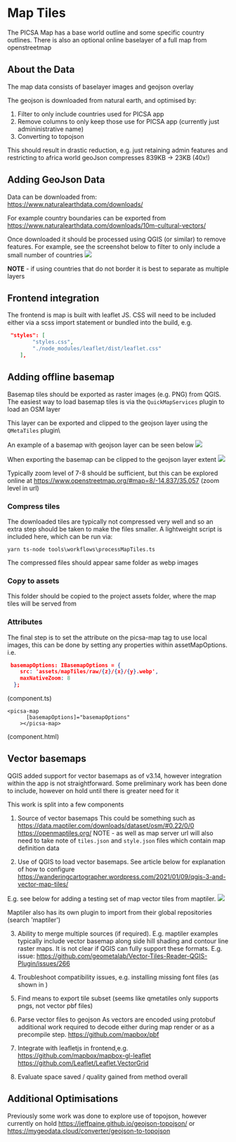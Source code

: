 # Map Tiles 

The PICSA Map has a base world outline and some specific country outlines.
There is also an optional online baselayer of a full map from openstreetmap

## About the Data

The map data consists of baselayer images and geojson overlay

The geojson is downloaded from natural earth, and optimised by:

1. Filter to only include countries used for PICSA app
2. Remove columns to only keep those use for PICSA app (currently just admininistrative name)
3. Converting to topojson

This should result in drastic reduction, e.g. just retaining admin features and
restricting to africa world geoJson compresses 839KB -> 23KB (40x!)

## Adding GeoJson Data

Data can be downloaded from: https://www.naturalearthdata.com/downloads/

For example country boundaries can be exported from
https://www.naturalearthdata.com/downloads/10m-cultural-vectors/

Once downloaded it should be processed using QGIS (or similar) to remove features.
For example, see the screenshot below to filter to only include a small number of countries
![](/images/map-tiles-filter.png)

**NOTE** - if using countries that do not border it is best to separate as multiple layers

## Frontend integration

The frontend is map is built with leaflet JS. CSS will need to be included either via a scss import statement or bundled into the build, e.g.

```json copy
 "styles": [
        "styles.css",
        "./node_modules/leaflet/dist/leaflet.css"
    ],
```

## Adding offline basemap

Basemap tiles should be exported as raster images (e.g. PNG) from QGIS.
The easiest way to load basemap tiles is via the `QuickMapServices` plugin to load an OSM layer

This layer can be exported and clipped to the geojson layer using the `QMetaTiles` plugin\

An example of a basemap with geojson layer can be seen below
![](/images/map-tiles-basemap.png)

When exporting the basemap can be clipped to the geojson layer extent
![](/images/map-tiles-export.png)

Typically zoom level of 7-8 should be sufficient, but this can be explored online at https://www.openstreetmap.org/#map=8/-14.837/35.057 (zoom level in url)

### Compress tiles

The downloaded tiles are typically not compressed very well and so an extra step should be taken to make the files smaller. A lightweight script is included here, which can be run via:

```
yarn ts-node tools\workflows\processMapTiles.ts
```

The compressed files should appear same folder as webp images

### Copy to assets

This folder should be copied to the project assets folder, where the map tiles will be served from

### Attributes

The final step is to set the attribute on the picsa-map tag to use local images,
this can be done by setting any properties within assetMapOptions. i.e.

```json copy
 basemapOptions: IBasemapOptions = {
    src: 'assets/mapTiles/raw/{z}/{x}/{y}.webp',
    maxNativeZoom: 8
  };

```

(component.ts)

```
<picsa-map
      [basemapOptions]="basemapOptions"
    ></picsa-map>

```

(component.html)

## Vector basemaps

QGIS added support for vector basemaps as of v3.14, however integration within the app is not straightforward.
Some preliminary work has been done to include, however on hold until there is greater need for it

This work is split into a few components

1. Source of vector basemaps
   This could be something such as
   https://data.maptiler.com/downloads/dataset/osm/#0.22/0/0
   https://openmaptiles.org/
   NOTE - as well as map server url will also need to take note of `tiles.json` and `style.json` files which contain map definition data

2. Use of QGIS to load vector basemaps. See article below for explanation of how to configure
   https://wanderingcartographer.wordpress.com/2021/01/09/qgis-3-and-vector-map-tiles/

E.g. see below for adding a testing set of map vector tiles from maptiler.
![](/images/map-tiles-vector.png)

Maptiler also has its own plugin to import from their global repositories (search 'maptiler')

3. Ability to merge multiple sources (if required). E.g. maptiler examples typically include vector basemap along side hill shading and contour line raster maps. It is not clear if QGIS can fully support these formats.
   E.g. issue: https://github.com/geometalab/Vector-Tiles-Reader-QGIS-Plugin/issues/266

4. Troubleshoot compatibility issues, e.g. installing missing font files (as shown in )

5. Find means to export tile subset (seems like qmetatiles only supports pngs, not vector pbf files)

6. Parse vector files to geojson
   As vectors are encoded using protobuf additional work required to decode either during map render or as a precompile step.
   https://github.com/mapbox/pbf

7. Integrate with leafletjs in frontend,e.g.
   https://github.com/mapbox/mapbox-gl-leaflet
   https://github.com/Leaflet/Leaflet.VectorGrid

8. Evaluate space saved / quality gained from method overall

## Additional Optimisations

Previously some work was done to explore use of topojson, however currently on hold
https://jeffpaine.github.io/geojson-topojson/ or
https://mygeodata.cloud/converter/geojson-to-topojson
